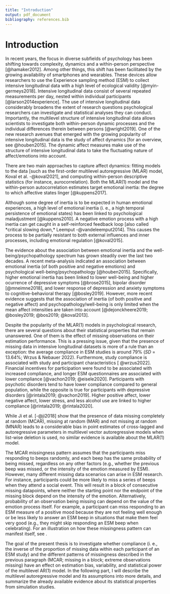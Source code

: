 ```yaml
---
title: "Introduction"
output: pdf_document
bibliography: references.bib
---
```


# Introduction

In recent years, the focus in diverse subfields of psychology has been shifting towards complexity, dynamics and a within-person perspective [@hamaker2012]. Among other things, this shift has been facilitated by the growing availability of smartphones and wearables. These devices allow researchers to use the Experience sampling method (ESM) to collect intensive longitudinal data with a high level of ecological validity [@myin-germeys2018]. Intensive longitudinal data consist of several repeated measurements per day, nested within individual participants [@larson2014experience]. The use of intensive longitudinal data considerably broadens the extent of research questions psychological researchers can investigate and statistical analyses they can conduct. Importantly, the multilevel structure of intensive longitudinal data allows scientists to investigate both within-person dynamic processes and the individual differences therein between persons [@wright2019]. One of the new research avenues that emerged with the growing popularity of intensive longitudinal data is the study of affect dynamics [for an overview, see @houben2015]. The dynamic affect measures make use of the structure of intensive longitudinal data to take the fluctuating nature of affect/emotions into account.

There are two main approaches to capture affect dynamics: fitting models to the data [such as the first-order multilevel autoregressive (MLAR) model, Koval et al. -@koval2021], and computing within-person descriptive statistics (for instance, aurocorrelation). Both the MLAR(1) model and the within-person autocorrelation estimates target emotional inertia: the degree to which affective states linger [@kuppens2017].

Although some degree of inertia is to be expected in human emotional experiences, a high level of emotional inertia (i. e., a high temporal persistence of emotional states) has been linked to psychological maladjustment [@kuppens2010]. A negative emotion process with a high inertia can get caught in a self-reinforced feedback loop [also called *critical slowing down,* Leemput -@vandeleemput2014]. This causes the process to be partially resistant to both external influences and inner processes, including emotional regulation [@koval2015].

The evidence about the association between emotional inertia and the well-being/psychopathology spectrum has grown steadily over the last two decades. A recent meta-analysis indicated an association between emotional inertia (of both positive and negative emotions) and psychological well-being/psychopathology [@houben2015]. Specifically, higher emotional inertia has been linked to lower well-being and higher ocurrence of depressive symptoms [@brose2015], bipolar disorder [@mneimne2018], and lower response of depression and anxiety symptoms to cognitive-behavioral therapy [@bosley2019]. However, more recent evidence suggests that the association of inertia (of both positive and negative affect) and psychopathology/well-being is only limited when the mean affect intensities are taken into account [@dejonckheere2019; @bosley2019; @bos2019; @koval2013].

Despite the popularity of the MLAR(1) models in psychological research, there are several questions about their statistical properties that remain unanswered. One of them is the effect of missing observations on their estimation performance. This is a pressing issue, given that the presence of missing data in intensive longitudinal datasets is more of a rule than an exception: the average compliance in ESM studies is around 79% (*SD* = 13.64%; Wrzus & Nebauer 2022). Furthermore, study compliance is associated with study and participant characteristics [ @wrzus2022]. Financial incentives for participation were found to be associated with increased compliance, and longer ESM questionnaires are associated with lower compliance [@vachon2019; @eisele2020]. Participants with psychotic disorders tend to have lower compliance compared to general population, while the opposite is true for participants with depressive disorders [@rintala2019; @vachon2019]. Higher positive affect, lower negative affect, lower stress, and less alcohol use are linked to higher compliance [@rintala2019; @rintala2020].

While Ji et al. [-@ji2018] show that the presence of data missing completely at random (MCAR), missing at random (MAR) and not missing at random (MNAR) leads to a considerable bias in point estimates of cross-lagged and autoregressive parameters in multilevel vector autoregressive models when list-wise deletion is used, no similar evidence is available about the MLAR(1) model.

The MCAR missingness pattern assumes that the participants miss responding to beeps randomly, and each beep has the same probability of being missed, regardless on any other factors (e.g., whether the previous beep was missed, or the intensity of the emotion measured by ESM). However, many different missing data scenarios can arise in ESM research. For instance, participants could be more likely to miss a series of beeps when they attend a social event. This will result in a block of consecutive missing datapoints, where neither the starting point nor the endpoint of the missing block depend on the intensity of the emotion. Alternatively, probability of an observation being missing can depend on the value of the emotion process itself. For example, a participant can miss responding to an ESM measure of a positive mood because they are not feeling well enough or be less likely to answer an ESM beep in situations that make them feel very good (e.g., they might skip responding an ESM beep when celebrating). For an illustration on how these missingness pattern can manifest itself, see \ref{fig:fig_miss_comparison}.

The goal of the present thesis is to investigate whether compliance (i. e., the inverse of the proportion of missing data within each participant of an ESM study) and the different patterns of missingness described in the previous paragraph (MCAR; missing in a block; extreme observations missing) have an effect on estimation bias, variability, and statistical power of the multilevel AR(1) model. In the following part, I will describe the multilevel autoregressive model and its assumptions into more details, and summarize the already available evidence about its statistical properties from simulation studies.
